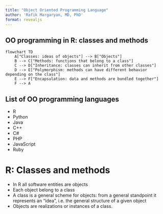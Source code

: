 ```yaml
---
title: "Object Oriented Programming Language"
author: 'Rafik Margaryan, MD, PhD'
format: revealjs
---
```


## OO programming in R: classes and methods

```mermaid
flowchart TD
    A["Classes: ideas of objects"] --> B["Objects"]
    B --> C["Methods: functions that belong to a class"]
    C --> D["Inheritance: classes can inherit from other classes"]
    D --> E["Polymorphism: methods can have different behavior depending on the class"]
    E --> F["Encapsulation: data and methods are bundled together"]
    F --> A
```

## List of OO programming languages
-   R
-   Python
-   Java
-   C++
-   C#
-   PHP
-   JavaScript
-   Ruby

# R: Classes and methods
- In R all software entities are objects
- Each object belong to a class
- A class is a general scheme for objects:
from a general standpoint it represents an “idea”,
i.e. the general structure of a given object
- Objects are realizations or instances of a class.